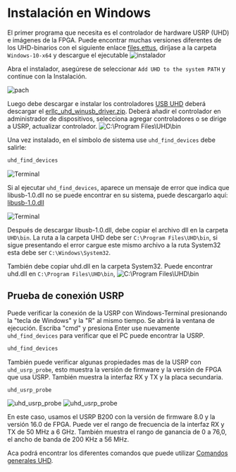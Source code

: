 # Instalación en Windows

El primer programa que necesita es el controlador de hardware USRP (UHD) e imágenes de la FPGA. Puede encontrar muchas versiones diferentes de los UHD-binarios con el siguiente enlace [files.ettus](https://files.ettus.com/binaries/uhd/latest_release/4.3.0.0/), diríjase a la carpeta `Windows-10-x64` y descargue el ejecutable
![instalador](./img/exe.png)

Abra el instalador, asegúrese de seleccionar `Add UHD to the system PATH` y continue con la Instalación.

![pach](./img/var-ent.png)

Luego debe descargar e instalar los controladores [USB UHD](https://files.ettus.com/binaries/misc/) deberá descargar el [erllc_uhd_winusb_driver.zip](https://files.ettus.com/binaries/misc/erllc_uhd_winusb_driver.zip). Deberá añadir el controlador en administrador de dispositivos, selecciona agregar controladores o se dirige a USRP, actualizar controlador. 
![C:\Program Files\UHD\bin](./img/controlador.png)


Una vez instalado, en el símbolo de sistema use `uhd_find_devices` debe salirle:

```cmd
uhd_find_devices
```

![Terminal](./img/DISPOSITIVOS.png)

Si al ejecutar `uhd_find_devices`, aparece un mensaje de error que indica que libusb-1.0.dll no se puede encontrar en su sistema, puede descargarlo aquí: [libusb-1.0.dll ](https://www.dll-files.com/libusb-1.0.dll.html)

![Terminal](./img/error.png)

Después de descargar libusb-1.0.dll, debe copiar el archivo dll en la carpeta `UHD\bin`. La ruta a la carpeta UHD debe ser `C:\Program Files\UHD\bin`, si sigue presentando el error cargue este mismo archivo a la ruta System32 esta debe ser `C:\Windows\System32`.

También debe copiar uhd.dll en la carpeta System32. Puede encontrar uhd.dll en `C:\Program Files\UHD\bin`, ![C:\Program Files\UHD\bin](./img/ARCHIVOS1.png)


## Prueba de conexión USRP

Puede verificar la conexión de la USRP con Windows-Terminal presionando la "tecla de Windows" y la "R" al mismo tiempo. Se abrirá la ventana de ejecución. Escriba "cmd" y presiona Enter use nuevamente `uhd_find_devices` para verificar que el PC puede encontrar la USRP.

```cmd
uhd_find_devices
```

También puede verificar algunas propiedades mas de la USRP con `uhd_usrp_probe`, esto muestra la versión de firmware y la versión de FPGA que usa USRP. También muestra la interfaz RX y TX y la placa secundaria.

```cmd
uhd_usrp_probe
```

![uhd_usrp_probe](./img/Probe1.png)
![uhd_usrp_probe](./img/probe2.png)

En este caso, usamos el USRP B200 con la versión de firmware 8.0 y la versión 16.0 de FPGA. Puede ver el rango de frecuencia de la interfaz RX y TX de 50 MHz a 6 GHz. También muestra el rango de ganancia de 0 a 76,0, el ancho de banda de 200 KHz a 56 MHz.

Aca podrá encontrar los diferentes comandos que puede utilizar [Comandos generales UHD](https://www.mankier.com/package/uhd).
